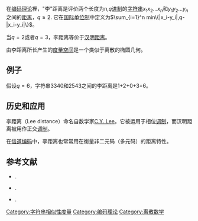 在[[编码理论|编码理论]]裡，"李"距离是评价两个长度为n,''q''[[进制|进制]]的[[字符串|字符串]]<math>x_1 x_2 ... x_n</math>和<math>y_1 y_2 ... y_n</math>之间的[[距离|距离]]，<math>q\geq 2</math>.
它在[[国际单位制|国际单位制]]中定义为<math>\sum_{i=1}^n min\{|x_i-y_i|,q-|x_i-y_i|\}</math>。

当<math>q=2</math>或者<math>q=3</math>，李距离等价于[[汉明距离|汉明距离]]。

由李距离所长产生的[[度量空间|度量空间]]是一个类似于离散的椭圆几何。

== 例子 ==
假设<math>q=6</math>，字符串3340和2543之间的李距离是1+2+0+3=6。

== 历史和应用 ==
李距离（Lee distance）命名自数学家[[C.Y._Lee_(mathematician)|C.Y. Lee]]。它被运用于相位[[调制|调制]]，而汉明距离被用作正交[[调制|调制]]。

在[[信道编码|信道编码]]中，李距离也常常用在衡量非二元码（多元码）的距离特性。

== 参考文献 ==
*{{citation|first=C. Y.|last=Lee|title=Some properties of nonbinary [[error-correcting_codes|error-correcting codes]]|journal=[[IEEE_Transactions_on_Information_Theory|IRE Transactions on Information Theory]]|volume=4|year=1958|pages=77–82|issue=2|doi=10.1109/TIT.1958.1057446}}.
*{{citation|first=E. R.|last=Berlekamp|authorlink=Elwyn Berlekamp|title=Algebraic Coding Theory|publisher=McGraw-Hill|year=1968}}.
*{{citation|last1=Deza|first1=E.|first2=M.|last2=Deza|author2-link=Michel Deza|title=Dictionary of Distances|year=2006|publisher=Elsevier|isbn=0444520872}}.

{{字符串}}

[[Category:字符串相似性度量|Category:字符串相似性度量]]
[[Category:编码理论|Category:编码理论]]
[[Category:离散数学|Category:离散数学]]
